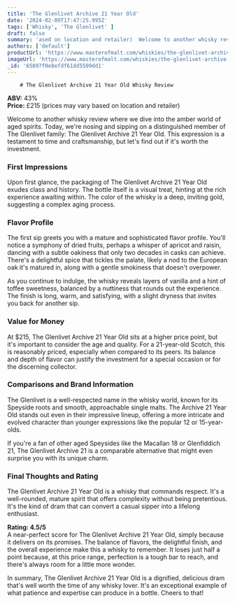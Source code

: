 ```yaml
---
title: 'The Glenlivet Archive 21 Year Old'
date: '2024-02-09T17:47:25.995Z'
tags: ['Whisky', 'The Glenlivet' ]
draft: false
summary: 'ased on location and retailer)  Welcome to another whisky review where we dive into the amber world of aged spirits. Today, we re ...'
authors: ['default']
productUrl: 'https://www.masterofmalt.com/whiskies/the-glenlivet-archive-21-year-old-whisky/'
imageUrl: 'https://www.masterofmalt.com/whiskies/the-glenlivet-archive-21-year-old-whisky.jpg'
_id: '65897f0e8efdf61dd5509dd1'
---
```

        
        # The Glenlivet Archive 21 Year Old Whisky Review

**ABV:** 43%  
**Price:** £215 (prices may vary based on location and retailer)

Welcome to another whisky review where we dive into the amber world of aged spirits. Today, we're nosing and sipping on a distinguished member of The Glenlivet family: The Glenlivet Archive 21 Year Old. This expression is a testament to time and craftsmanship, but let's find out if it's worth the investment.

### First Impressions
Upon first glance, the packaging of The Glenlivet Archive 21 Year Old exudes class and history. The bottle itself is a visual treat, hinting at the rich experience awaiting within. The color of the whisky is a deep, inviting gold, suggesting a complex aging process.

### Flavor Profile
The first sip greets you with a mature and sophisticated flavor profile. You'll notice a symphony of dried fruits, perhaps a whisper of apricot and raisin, dancing with a subtle oakiness that only two decades in casks can achieve. There's a delightful spice that tickles the palate, likely a nod to the European oak it's matured in, along with a gentle smokiness that doesn't overpower.

As you continue to indulge, the whisky reveals layers of vanilla and a hint of toffee sweetness, balanced by a nuttiness that rounds out the experience. The finish is long, warm, and satisfying, with a slight dryness that invites you back for another sip.

### Value for Money
At $215, The Glenlivet Archive 21 Year Old sits at a higher price point, but it's important to consider the age and quality. For a 21-year-old Scotch, this is reasonably priced, especially when compared to its peers. Its balance and depth of flavor can justify the investment for a special occasion or for the discerning collector.

### Comparisons and Brand Information
The Glenlivet is a well-respected name in the whisky world, known for its Speyside roots and smooth, approachable single malts. The Archive 21 Year Old stands out even in their impressive lineup, offering a more intricate and evolved character than younger expressions like the popular 12 or 15-year-olds.

If you're a fan of other aged Speysides like the Macallan 18 or Glenfiddich 21, The Glenlivet Archive 21 is a comparable alternative that might even surprise you with its unique charm.

### Final Thoughts and Rating
The Glenlivet Archive 21 Year Old is a whisky that commands respect. It's a well-rounded, mature spirit that offers complexity without being pretentious. It's the kind of dram that can convert a casual sipper into a lifelong enthusiast.

**Rating: 4.5/5**  
A near-perfect score for The Glenlivet Archive 21 Year Old, simply because it delivers on its promises. The balance of flavors, the delightful finish, and the overall experience make this a whisky to remember. It loses just half a point because, at this price range, perfection is a tough bar to reach, and there's always room for a little more wonder.

In summary, The Glenlivet Archive 21 Year Old is a dignified, delicious dram that's well worth the time of any whisky lover. It's an exceptional example of what patience and expertise can produce in a bottle. Cheers to that!
      